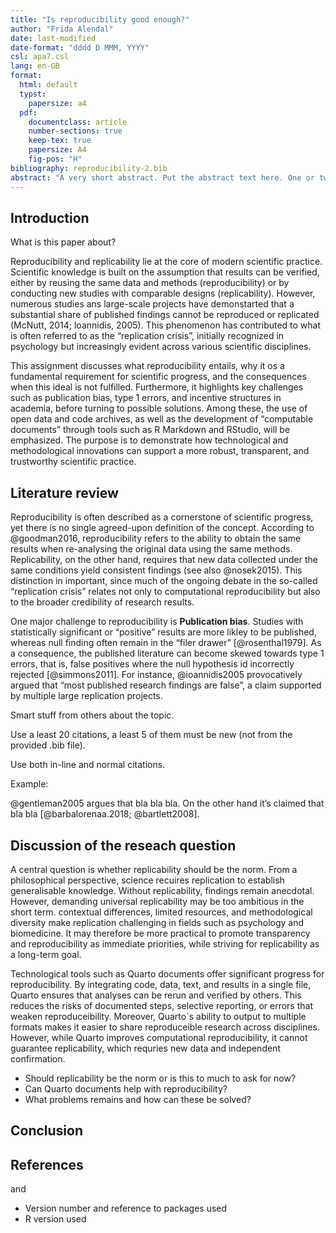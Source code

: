 ```yaml
---
title: "Is reproducibility good enough?"
author: "Frida Alendal"
date: last-modified
date-format: "dddd D MMM, YYYY"
csl: apa7.csl
lang: en-GB
format:
  html: default
  typst:
    papersize: a4
  pdf:
    documentclass: article
    number-sections: true
    keep-tex: true
    papersize: A4
    fig-pos: "H"
bibliography: reproducibility-2.bib
abstract: "A very short abstract. Put the abstract text here. One or two paragraphs summarising what follows below."
---
```


## Introduction

What is this paper about?

Reproducibility and replicability lie at the core of modern scientific practice. Scientific knowledge is built on the assumption that results can be verified, either by reusing the same data and methods (reproducibility) or by conducting new studies with comparable designs (replicability). However, numerous studies ans large-scale projects have demonstarted that a substantial share of published findings cannot be reproduced or replicated (McNutt, 2014; loannidis, 2005). This phenomenon has contributed to what is often referred to as the "replication crisis", initially recognized in psychology but increasingly evident across various scientific disciplines.

This assignment discusses what reproducibility entails, why it os a fundamental requirement for scientific progress, and the consequences when this ideal is not fulfilled. Furthermore, it highlights key challenges such as publication bias, type 1 errors, and incentive structures in academia, before turning to possible solutions. Among these, the use of open data and code archives, as well as the development of "computable documents" through tools such as R Markdown and RStudio, will be emphasized. The purpose is to demonstrate how technological and methodological innovations can support a more robust, transparent, and trustworthy scientific practice.


## Literature review

Reproducibility is often described as a cornerstone of scientific progress, yet there is no single agreed-upon definition of the concept. According to @goodman2016, reproducibility refers to the ability to obtain the same results when re-analysing the original data using the same methods. Replicability, on the other hand, requires that new data collected under the same conditions yield consistent findings (see also @nosek2015). This distinction in important, since much of the ongoing debate in the so-called "replication crisis" relates not only to computational reproducibility but also to the broader credibility of research results. 

One major challenge to reproducibility is **Publication bias**. Studies with statistically significant or "positive" results are more likley to be published, whereas null finding often remain in the "filer drawer" [@rosenthal1979]. As a consequence, the published literature can become skewed towards type 1 errors, that is, false positives where the null hypothesis id incorrectly rejected [@simmons2011]. For instance, @ioannidis2005 provocatively argued that "most published research findings are false", a claim supported by multiple large replication projects. 


Smart stuff from others about the topic.

Use a least 20 citations, a least 5 of them must be new (not from the provided .bib file).

Use both in-line and normal citations.

Example:

@gentleman2005 argues that bla bla bla.
On the other hand it's claimed that bla bla [@barbalorenaa.2018; @bartlett2008].

## Discussion of the reseach question
A central question is whether replicability should be the norm. From a philosophical perspective, science recuires replication to establish generalisable knowledge. Without replicability, findings remain anecdotal. However, demanding universal replicability may be too ambitious in the short term. contextual differences, limited resources, and methodological diversity make replication challenging in fields such as psychology and biomedicine. It may therefore be more practical to promote transparency and reproducibility as immediate priorities, while striving for replicability as a long-term goal. 

Technological tools such as Quarto documents offer significant progress for reproducibility. By integrating code, data, text, and results in a single file, Quarto ensures that analyses can be rerun and verified by others. This reduces the risks of documented steps, selective reporting, or errors that weaken reproduceibility. Moreover, Quarto´s ability to output to multiple formats makes it easier to share reproduceible research across disciplines. However, while Quarto improves computational reproducibility, it cannot guarantee replicability, which requries new data and independent confirmation. 

-   Should replicability be the norm or is this to much to ask for now?
-   Can Quarto documents help with reproducibility?
-   What problems remains and how can these be solved?

## Conclusion

## References

and

-   Version number and reference to packages used
-   R version used
